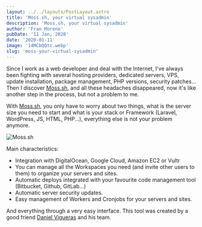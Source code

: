 ```yaml
---
layout: ../../layouts/PostLayout.astro
title: 'Moss.sh, your virtual sysadmin'
description: 'Moss.sh, your virtual sysadmin'
author: 'Fran Moreno'
pubDate: '11 Jan, 2020'
date: '2020-01-11'
image: '14MCbQQtc.webp'
slug: 'moss-your-virtual-sysadmin'
---
```


Since I work as a web developer and deal with the Internet, I've always been fighting with several hosting providers, dedicated servers, VPS, update installation, package management, PHP versions, security patches... Then I discover [Moss.sh](https://moss.sh/?ref=b084ab56c373), and all these headaches disappeared, now it's like another step in the process, but not a problem to me.

With [Moss.sh](https://moss.sh/?ref=b084ab56c373), you only have to worry about two things, what is the server size you need to start and what is your stack or Framework (Laravel, WordPress, JS, HTML, PHP...), everything else is not your problem anymore.

![Moss.sh](/blog/h1Dtv85zh.png)

Main characteristics:

- Integration with DigitalOcean, Google Cloud, Amazon EC2 or Vultr
- You can manage all the Workspaces you need (and invite other users to them) to organize your servers and sites.
- Automatic deploys integrated with your favourite code management tool (Bitbucket, Github, GitLab…)
- Automatic server security updates.
- Easy management of Workers and Cronjobs for your servers and sites.

And everything through a very easy interface. This tool was created by a good friend [Daniel Vigueras](https://twitter.com/danielvigueras) and his team.
